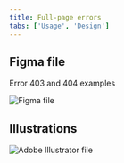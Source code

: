 ```yaml
---
title: Full-page errors
tabs: ['Usage', 'Design']
---
```


<PageDescription>
</PageDescription>

## Figma file
Error 403 and 404 examples

<Row className="resource-card-group">
  <Column colMd={4} colLg={4} noGutterSm>
    <ResourceCard
      subTitle="Full-page error layouts"
      actionIcon="launch"
      aspectRatio="2:1"
      href="https://www.figma.com/file/AAeaa4iTo91rVq43H4TyTO/Full-page-errors?type=design&node-id=0%3A1&mode=design&t=ciErUwVpaKXj0pDo-1">

![Figma file](images/figma-logo64.png)

  </ResourceCard>
  </Column>
</Row>

## Illustrations

<Row className="resource-card-group">
  <Column colMd={4} colLg={4} noGutterSm>
    <ResourceCard
      subTitle="Adobe Illustrator file"
      actionIcon="download"
      aspectRatio="2:1"
      href="files/Full-page-errors.ai">

![Adobe Illustrator file](images/Illustrator_logo64.png)

  </ResourceCard>
  </Column>
</Row>
